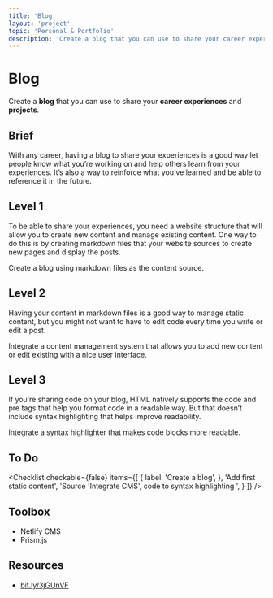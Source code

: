 ```yaml
---
title: 'Blog'
layout: 'project'
topic: 'Personal & Portfolio'
description: 'Create a blog that you can use to share your career experiences and projects.'
---
```



<ProjectHeader>

# Blog

Create a <strong className="color-blue">blog</strong> that you can use to share your <strong className="color-purple">career experiences</strong> and <strong className="color-purple">projects</strong>.

</ProjectHeader>

<ProjectContent>

## Brief

With any career, having a blog to share your experiences is a good way let people know what you’re working on and help others learn from your experiences. It’s also a way to reinforce what you’ve learned and be able to reference it in the future.

## Level 1

To be able to share your experiences, you need a website structure that will allow you to create new content and manage existing content. One way to do this is by creating markdown files that your website sources to create new pages and display the posts.

Create a blog using markdown files as the content source.

<LoginRequired>

## Level 2

Having your content in markdown files is a good way to manage static content, but you might not want to have to edit code every time you write or edit a post.

Integrate a content management system that allows you to add new content or edit existing with a nice user interface.

## Level 3

If you’re sharing code on your blog, HTML natively supports the code and pre tags that help you format code in a readable way. But that doesn’t include syntax highlighting that helps improve readability.

Integrate a syntax highlighter that makes code blocks more readable.

</LoginRequired>

</ProjectContent>

<ProjectSidebar>

## To Do

<Checklist checkable={false} items={[
  {
 label: 'Create a blog',
 },
 'Add first static content',
 'Source 'Integrate CMS',
 code to syntax highlighting ',
 }
]} />

## Toolbox
- Netlify CMS
- Prism.js

## Resources
- [bit.ly/3jGUnVF](https://bit.ly/3jGUnVF)

</ProjectSidebar>